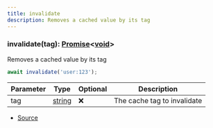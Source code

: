 ```yaml
---
title: invalidate
description: Removes a cached value by its tag
---
```



### invalidate(tag): [Promise](https://developer.mozilla.org/en-US/docs/Web/JavaScript/Reference/Global_Objects/Promise)\<[void](https://developer.mozilla.org/en-US/docs/Web/JavaScript/Reference/Global_Objects/undefined)>

Removes a cached value by its tag

```ts
await invalidate('user:123');
```

| Parameter | Type | Optional | Description |
| ----------- | ----------- | ----------- | ----------- |
| tag | [string](https://developer.mozilla.org/en-US/docs/Web/JavaScript/Reference/Global_Objects/String) | ❌ | The cache tag to invalidate |


- [Source](https://github.com/underctrl-io/commandkit/blob/f8cc07d11d2ae5ed7f529adff1649936223e27b2/packages/commandkit/src/cache/cache.ts#L261)